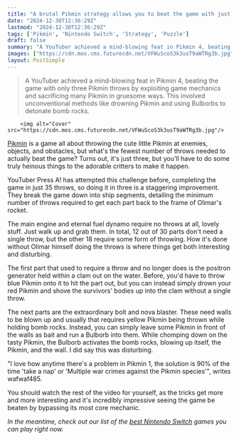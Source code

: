 ```yaml
---
title: "A brutal Pikmin strategy allows you to beat the game with just three throws, but you'll have to commit some atrocities to do it"
date: "2024-12-30T12:36:29Z"
lastmod: "2024-12-30T12:36:29Z"
tags: ['Pikmin', 'Nintendo Switch', 'Strategy', 'Puzzle']
draft: false
summary: "A YouTuber achieved a mind-blowing feat in Pikmin 4, beating the game with only three Pikmin throws by exploiting game mechanics and sacrificing many Pikmin in gruesome ways.  This involved unconventional methods like drowning Pikmin and using Bulborbs to detonate bomb rocks."
images: ["https://cdn.mos.cms.futurecdn.net/VFWuScoS3k3usT9aWTRg3b.jpg"]
layout: PostSimple
---
```

> A YouTuber achieved a mind-blowing feat in Pikmin 4, beating the game with only three Pikmin throws by exploiting game mechanics and sacrificing many Pikmin in gruesome ways.  This involved unconventional methods like drowning Pikmin and using Bulborbs to detonate bomb rocks.


        <img alt="Cover" src="https://cdn.mos.cms.futurecdn.net/VFWuScoS3k3usT9aWTRg3b.jpg"/>
        
[<u>Pikmin</u>](https://www.gamesradar.com/pikmin-4-review/) is a game all about throwing the cute little Pikmin at enemies, objects, and obstacles, but what's the fewest number of throws needed to actually beat the game? Turns out, it's just three, but you'll have to do some truly heinous things to the adorable critters to make it happen.

YouTuber Press A! has attempted this challenge before, completing the game in just 35 throws, so doing it in three is a staggering improvement. They break the game down into ship segments, detailing the minimum number of throws required to get each part back to the frame of Olimar's rocket.

The main engine and eternal fuel dynamo require no throws at all, lovely stuff. Just walk up and grab them. In total, 12 out of 30 parts don't need a single throw, but the other 18 require some form of throwing. How it's done without Olimar himself doing the throws is where things get both interesting and disturbing.

The first part that used to require a throw and no longer does is the positron generator held within a clam out on the water. Before, you'd have to throw blue Pikmin onto it to hit the part out, but you can instead simply drown your red Pikmin and shove the survivors' bodies up into the clam without a single throw.

The next parts are the extraordinary bolt and nova blaster. These need walls to be blown up and usually that requires yellow Pikmin being thrown while holding bomb rocks. Instead, you can simply leave some Pikmin in front of the walls as bait and run a Bulborb into them. While chomping down on the tasty Pikmin, the Bulborb activates the bomb rocks, blowing up itself, the Pikmin, and the wall. I did say this was disturbing.

"I love how anytime there's a problem in Pikmin 1, the solution is 90% of the time 'take a nap' or 'Multiple war crimes against the Pikmin species'", writes wafwaf485.

You should watch the rest of the video for yourself, as the tricks get more and more interesting and it's incredibly impressive seeing the game be beaten by bypassing its most core mechanic.

*In the meantime, check out our list of the *[<em>best Nintendo Switch</em>](https://www.gamesradar.com/best-switch-games/)* games you can play right now.*
        